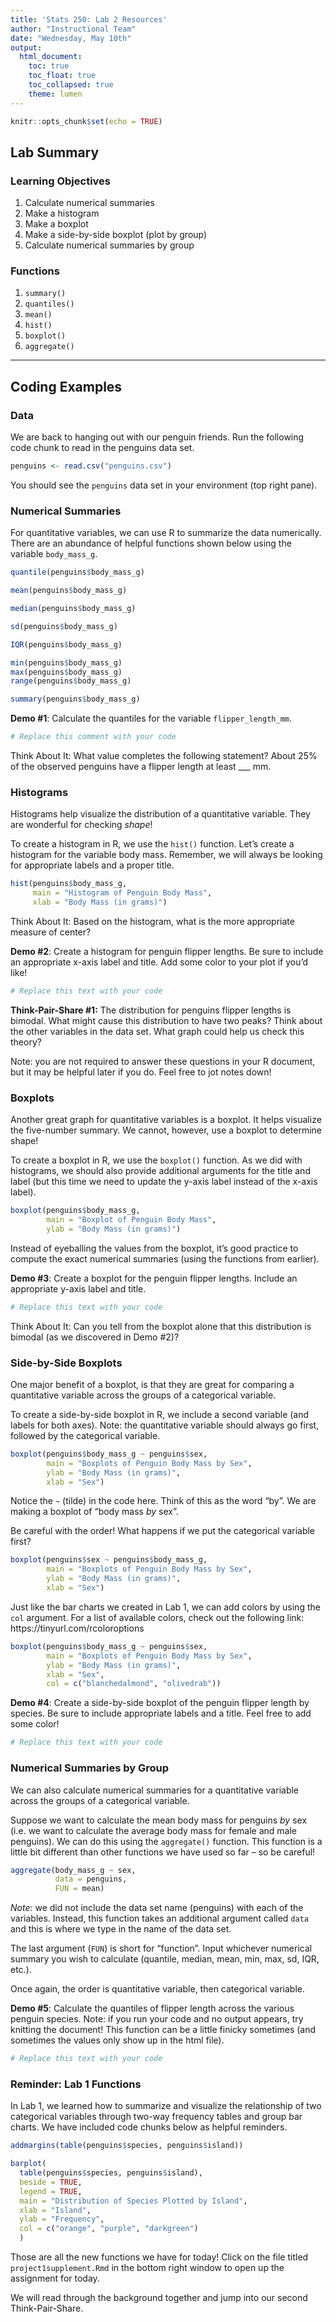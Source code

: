 ```yaml
---
title: 'Stats 250: Lab 2 Resources'
author: "Instructional Team"
date: "Wednesday, May 10th"
output:
  html_document:
    toc: true
    toc_float: true
    toc_collapsed: true
    theme: lumen
---
```


```r
knitr::opts_chunk$set(echo = TRUE)
```

## Lab Summary

### Learning Objectives
1. Calculate numerical summaries
2. Make a histogram 
3. Make a boxplot
4. Make a side-by-side boxplot (plot by group)
5. Calculate numerical summaries by group

### Functions
1. `summary()`
2. `quantiles()`
3. `mean()`
4. `hist()`
5. `boxplot()`
6. `aggregate()`


***


## Coding Examples

### Data 

We are back to hanging out with our penguin friends. Run the following code chunk to read in the penguins data set.  

```r
penguins <- read.csv("penguins.csv")
```

You should see the `penguins` data set in your environment (top right pane). 


### Numerical Summaries

For quantitative variables, we can use R to summarize the data numerically. There are an abundance of helpful functions shown below using the variable `body_mass_g`. 

```r
quantile(penguins$body_mass_g)
```

```r
mean(penguins$body_mass_g)
```

```r
median(penguins$body_mass_g)
```

```r
sd(penguins$body_mass_g)
```

```r
IQR(penguins$body_mass_g)
```

```r
min(penguins$body_mass_g)
max(penguins$body_mass_g)
range(penguins$body_mass_g)
```

```r
summary(penguins$body_mass_g)
```

**Demo #1**: Calculate the quantiles for the variable `flipper_length_mm`. 

```r
# Replace this comment with your code

```

Think About It: What value completes the following statement? About 25% of the observed penguins have a flipper length at least ___ mm. 


### Histograms

Histograms help visualize the distribution of a quantitative variable. They are wonderful for checking *shape*!

To create a histogram in R, we use the `hist()` function. Let's create a histogram for the variable body mass. Remember, we will always be looking for appropriate labels and a proper title.

```r
hist(penguins$body_mass_g,
     main = "Histogram of Penguin Body Mass",
     xlab = "Body Mass (in grams)")
```

Think About It: Based on the histogram, what is the more appropriate measure of center? 

**Demo #2**: Create a histogram for penguin flipper lengths. Be sure to include an appropriate x-axis label and title. Add some color to your plot if you'd like!  

```r
# Replace this text with your code

``` 

**Think-Pair-Share #1:** The distribution for penguins flipper lengths is bimodal. What might cause this distribution to have two peaks? Think about the other variables in the data set. What graph could help us check this theory?

Note: you are not required to answer these questions in your R document, but it may be helpful later if you do. Feel free to jot notes down!


### Boxplots

Another great graph for quantitative variables is a boxplot. It helps visualize the five-number summary. We cannot, however, use a boxplot to determine shape!

To create a boxplot in R, we use the `boxplot()` function. As we did with histograms, we should also provide additional arguments for the title and label (but this time we need to update the y-axis label instead of the x-axis label). 

```r
boxplot(penguins$body_mass_g,
        main = "Boxplot of Penguin Body Mass",
        ylab = "Body Mass (in grams)")
```

Instead of eyeballing the values from the boxplot, it's good practice to compute the exact numerical summaries (using the functions from earlier).  

**Demo #3**: Create a boxplot for the penguin flipper lengths. Include an appropriate y-axis label and title. 

```r
# Replace this text with your code

```

Think About It: Can you tell from the boxplot alone that this distribution is bimodal (as we discovered in Demo #2)? 


### Side-by-Side Boxplots

One major benefit of a boxplot, is that they are great for comparing a quantitative variable across the groups of a categorical variable. 

To create a side-by-side boxplot in R, we include a second variable (and labels for both axes). Note: the quantitative variable should always go first, followed by the categorical variable.

```r
boxplot(penguins$body_mass_g ~ penguins$sex,
        main = "Boxplots of Penguin Body Mass by Sex",
        ylab = "Body Mass (in grams)",
        xlab = "Sex")
```

Notice the `~` (tilde) in the code here. Think of this as the word "by". We are making a boxplot of "body mass *by* sex". 

Be careful with the order! What happens if we put the categorical variable first? 

```r
boxplot(penguins$sex ~ penguins$body_mass_g,
        main = "Boxplots of Penguin Body Mass by Sex",
        ylab = "Body Mass (in grams)",
        xlab = "Sex")
```

Just like the bar charts we created in Lab 1, we can add colors by using the `col` argument. For a list of available colors, check out the following link: https://tinyurl.com/rcoloroptions

```r
boxplot(penguins$body_mass_g ~ penguins$sex,
        main = "Boxplots of Penguin Body Mass by Sex",
        ylab = "Body Mass (in grams)",
        xlab = "Sex",
        col = c("blanchedalmond", "olivedrab"))
```

**Demo #4**: Create a side-by-side boxplot of the penguin flipper length by species. Be sure to include appropriate labels and a title. Feel free to add some color!

```r
# Replace this text with your code

```


### Numerical Summaries by Group

We can also calculate numerical summaries for a quantitative variable across the groups of a categorical variable. 

Suppose we want to calculate the mean body mass for penguins *by* sex (i.e. we want to calculate the average body mass for female and male penguins). We can do this using the `aggregate()` function. This function is a little bit different than other functions we have used so far -- so be careful!

```r
aggregate(body_mass_g ~ sex, 
          data = penguins, 
          FUN = mean)
```

*Note:* we did not include the data set name (penguins) with each of the variables. Instead, this function takes an additional argument called `data` and this is where we type in the name of the data set.

The last argument (`FUN`) is short for "function". Input whichever numerical summary you wish to calculate (quantile, median, mean, min, max, sd, IQR, etc.). 

Once again, the order is quantitative variable, then categorical variable.

**Demo #5**: Calculate the quantiles of flipper length across the various penguin species. Note: if you run your code and no output appears, try knitting the document! This function can be a little finicky sometimes (and sometimes the values only show up in the html file). 

```r
# Replace this text with your code

```


### Reminder: Lab 1 Functions

In Lab 1, we learned how to summarize and visualize the relationship of two categorical variables through two-way frequency tables and group bar charts. We have included code chunks below as helpful reminders. 

```r
addmargins(table(penguins$species, penguins$island))
```

```r

barplot(
  table(penguins$species, penguins$island),
  beside = TRUE,
  legend = TRUE,
  main = "Distribution of Species Plotted by Island",
  xlab = "Island",
  ylab = "Frequency",
  col = c("orange", "purple", "darkgreen")
  )

```

Those are all the new functions we have for today! Click on the file titled `project1supplement.Rmd` in the bottom right window to open up the assignment for today.

We will read through the background together and jump into our second Think-Pair-Share. 


